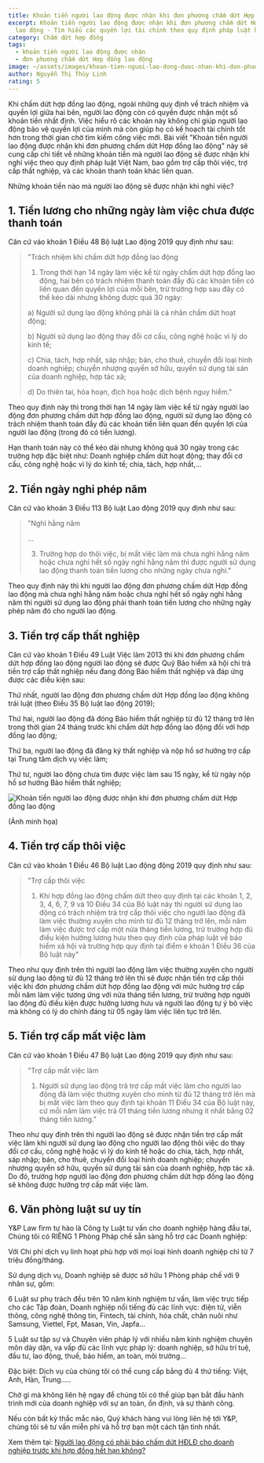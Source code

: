 ```yaml
---
title: Khoản tiền người lao động được nhận khi đơn phương chấm dứt Hợp đồng lao động
excerpt: Khoản tiền người lao động được nhận khi đơn phương chấm dứt Hợp đồng
  lao động - Tìm hiểu các quyền lợi tài chính theo quy định pháp luật hiện hành
category: Chấm dứt hợp đồng
tags:
  - khoản tiền người lao động được nhận
  - đơn phương chấm dứt Hợp đồng lao động
image: ~/assets/images/khoan-tien-nguoi-lao-dong-duoc-nhan-khi-don-phuong-cham-dut-hop-dong-lao-dong.png
author: Nguyễn Thị Thùy Linh
rating: 5
---
```

Khi chấm dứt hợp đồng lao động, ngoài những quy định về trách nhiệm và quyền lợi giữa hai bên, người lao động còn có quyền được nhận một số khoản tiền nhất định. Việc hiểu rõ các khoản này không chỉ giúp người lao động bảo vệ quyền lợi của mình mà còn giúp họ có kế hoạch tài chính tốt hơn trong thời gian chờ tìm kiếm công việc mới. Bài viết "Khoản tiền người lao động được nhận khi đơn phương chấm dứt Hợp đồng lao động" này sẽ cung cấp chi tiết về những khoản tiền mà người lao động sẽ được nhận khi nghỉ việc theo quy định pháp luật Việt Nam, bao gồm trợ cấp thôi việc, trợ cấp thất nghiệp, và các khoản thanh toán khác liên quan.

Những khoản tiền nào mà người lao động sẽ được nhận khi nghỉ việc?

## 1. Tiền lương cho những ngày làm việc chưa được thanh toán

Căn cứ vảo khoản 1 Điều 48 Bộ luật Lao động 2019 quy định như sau:

> "Trách nhiệm khi chấm dứt hợp đồng lao động
>
> 1. Trong thời hạn 14 ngày làm việc kể từ ngày chấm dứt hợp đồng lao động, hai bên có trách nhiệm thanh toán đầy đủ các khoản tiền có liên quan đến quyền lợi của mỗi bên, trừ trường hợp sau đây có thể kéo dài nhưng không được quá 30 ngày:
>
> a) Người sử dụng lao động không phải là cá nhân chấm dứt hoạt động;
>
> b) Người sử dụng lao động thay đổi cơ cấu, công nghệ hoặc vì lý do kinh tế;
>
> c) Chia, tách, hợp nhất, sáp nhập; bán, cho thuê, chuyển đổi loại hình doanh nghiệp; chuyển nhượng quyền sở hữu, quyền sử dụng tài sản của doanh nghiệp, hợp tác xã;
>
> d) Do thiên tai, hỏa hoạn, địch họa hoặc dịch bệnh nguy hiểm."

Theo quy định này thì trong thời hạn 14 ngày làm việc kể từ ngày người lao động đơn phương chấm dứt hợp đồng lao động, người sử dụng lao động có trách nhiệm thanh toán đầy đủ các khoản tiền liên quan đến quyền lợi của người lao động (trong đó có tiền lương).

Hạn thanh toán này có thể kéo dài nhưng không quá 30 ngày trong các trường hợp đặc biệt như: Doanh nghiệp chấm dứt hoạt động; thay đổi cơ cấu, công nghệ hoặc vì lý do kinh tế; chia, tách, hợp nhất,…

## 2. Tiền ngày nghỉ phép năm

Căn cứ vào khoản 3 Điều 113 Bộ luật Lao động 2019 quy định như sau:

> "Nghỉ hằng năm
>
> ...
>
> 3. Trường hợp do thôi việc, bị mất việc làm mà chưa nghỉ hằng năm hoặc chưa nghỉ hết số ngày nghỉ hằng năm thì được người sử dụng lao động thanh toán tiền lương cho những ngày chưa nghỉ."

Theo quy định này thì khi người lao động đơn phương chấm dứt Hợp đồng lao động mà chưa nghỉ hằng năm hoặc chưa nghỉ hết số ngày nghỉ hằng năm thì người sử dụng lao động phải thanh toán tiền lương cho những ngày phép năm đó cho người lao động.

## 3. Tiền trợ cấp thất nghiệp

Căn cứ vào khoản 1 Điều 49 Luật Việc làm 2013 thì khi đơn phương chấm dứt hợp đồng lao động người lao động sẽ được Quỹ Bảo hiểm xã hội chi trả tiền trợ cấp thất nghiệp nếu đang đóng Bảo hiểm thất nghiệp và đáp ứng được các điều kiện sau:

Thứ nhất, người lao động đơn phương chấm dứt Hợp đồng lao động không trái luật (theo Điều 35 Bộ luật lao động 2019); 

Thứ hai, người lao động đã đóng Bảo hiểm thất nghiệp từ đủ 12 tháng trở lên trong thời gian 24 tháng trước khi chấm dứt hợp đồng lao động đối với hợp đồng lao động;

Thứ ba, người lao động đã đăng ký thất nghiệp và nộp hồ sơ hưởng trợ cấp tại Trung tâm dịch vụ việc làm;

Thứ tư, người lao động chưa tìm được việc làm sau 15 ngày, kể từ ngày nộp hồ sơ hưởng Bảo hiểm thất nghiệp;

![Khoản tiền người lao động được nhận khi đơn phương chấm dứt Hợp đồng lao động](~/assets/images/khoan-tien-nguoi-lao-dong-duoc-nhan-khi-don-phuong-cham-dut-hop-dong-lao-dong.jpeg "Khoản tiền người lao động được nhận khi đơn phương chấm dứt Hợp đồng lao động")

 (Ảnh minh họa)

## 4. Tiền trợ cấp thôi việc

Căn cứ vào khoản 1 Điều 46 Bộ luật Lao động động 2019 quy định như sau:

> "Trợ cấp thôi việc
>
> 1. Khi hợp đồng lao động chấm dứt theo quy định tại các khoản 1, 2, 3, 4, 6, 7, 9 và 10 Điều 34 của Bộ luật này thì người sử dụng lao động có trách nhiệm trả trợ cấp thôi việc cho người lao động đã làm việc thường xuyên cho mình từ đủ 12 tháng trở lên, mỗi năm làm việc được trợ cấp một nửa tháng tiền lương, trừ trường hợp đủ điều kiện hưởng lương hưu theo quy định của pháp luật về bảo hiểm xã hội và trường hợp quy định tại điểm e khoản 1 Điều 36 của Bộ luật này"

Theo như quy định trên thì người lao động làm việc thường xuyên cho người sử dụng lao động từ đủ 12 tháng trở lên thì sẽ được nhận tiền trợ cấp thôi việc khi đơn phương chấm dứt hợp đồng lao động với mức hưởng trợ cấp mỗi năm làm việc tương ứng với nửa tháng tiền lương, trừ trường hợp người lao động đủ điều kiện được hưởng lương hưu và người lao động tự ý bỏ việc mà không có lý do chính đáng từ 05 ngày làm việc liên tục trở lên.

## 5. Tiền trợ cấp mất việc làm

Căn cứ vào khoản 1 Điều 47 Bộ luật Lao động 2019 quy định như sau:

> "Trợ cấp mất việc làm
>
> 1. Người sử dụng lao động trả trợ cấp mất việc làm cho người lao động đã làm việc thường xuyên cho mình từ đủ 12 tháng trở lên mà bị mất việc làm theo quy định tại khoản 11 Điều 34 của Bộ luật này, cứ mỗi năm làm việc trả 01 tháng tiền lương nhưng ít nhất bằng 02 tháng tiền lương."

Theo như quy định trên thì người lao động sẽ được nhận tiền trợ cấp mất việc làm khi người sử dụng lao động cho người lao động thôi việc do thay đổi cơ cấu, công nghệ hoặc vì lý do kinh tế hoặc do chia, tách, hợp nhất, sáp nhập; bán, cho thuê, chuyển đổi loại hình doanh nghiệp; chuyển nhượng quyền sở hữu, quyền sử dụng tài sản của doanh nghiệp, hợp tác xã. Do đó, trường hợp người lao động đơn phương chấm dứt hợp đồng lao động sẽ không được hưởng trợ cấp mất việc làm.

## 6. Văn phòng luật sư uy tín

Y&P Law firm tự hào là Công ty Luật tư vấn cho doanh nghiệp hàng đầu tại, Chúng tôi có RIÊNG 1 Phòng Pháp chế sẵn sàng hỗ trợ các Doanh nghiệp:

Với Chi phí dịch vụ linh hoạt phù hợp với mọi loại hình doanh nghiệp chỉ từ 7 triệu đồng/tháng.

Sử dụng dịch vụ, Doanh nghiệp sẽ được sở hữu 1 Phòng pháp chế với 9 nhân sự, gồm:

6 Luật sư phụ trách đều trên 10 năm kinh nghiệm tư vấn, làm việc trực tiếp cho các Tập đoàn, Doanh nghiệp nổi tiếng đủ các lĩnh vực: điện tử, viễn thông, công nghệ thông tin, Fintech, tài chính, hóa chất, chăn nuôi như Samsung, Viettel, Fpt, Masan, Vin, Japfa...

5 Luật sư tập sự và Chuyên viên pháp lý với nhiều năm kinh nghiệm chuyên môn dày dặn, va vấp đủ các lĩnh vực pháp lý: doanh nghiệp, sở hữu trí tuệ, đầu tư, lao động, thuế, bảo hiểm, an toàn, môi trường...

Đặc biệt: Dịch vụ của chúng tôi có thể cung cấp bằng đủ 4 thứ tiếng: Việt, Anh, Hàn, Trung.....

Chờ gì mà không liên hệ ngay để chúng tôi có thể giúp bạn bắt đầu hành trình mới của doanh nghiệp với sự an toàn, ổn định, và sự thành công.

Nếu còn bất kỳ thắc mắc nào, Quý khách hàng vui lòng liên hệ tới Y&P, chúng tôi sẽ tư vấn miễn phí và hỗ trợ bạn một cách tận tình nhất.

Xem thêm tại: [Người lao động có phải báo chấm dứt HĐLĐ cho doanh nghiệp trước khi hợp đồng hết hạn không?](https://yplawfirm.vn/lao-dong/nguoi-lao-dong-co-phai-bao-cham-dut-hdld-cho-doanh-nghiep-truoc-khi-hop-dong-het-han-khong)
